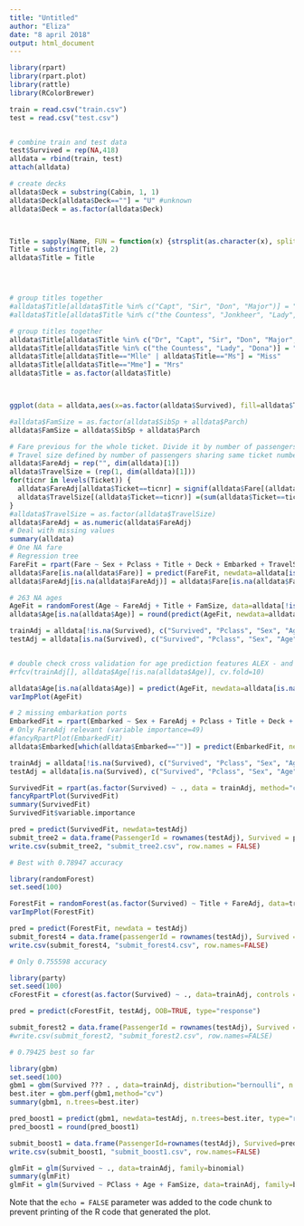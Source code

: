 ---
title: "Untitled"
author: "Eliza"
date: "8 april 2018"
output: html_document
---

``` {r}
library(rpart)
library(rpart.plot)
library(rattle)
library(RColorBrewer)

train = read.csv("train.csv")
test = read.csv("test.csv")


# combine train and test data
test$Survived = rep(NA,418)
alldata = rbind(train, test)
attach(alldata)

# create decks
alldata$Deck = substring(Cabin, 1, 1)
alldata$Deck[alldata$Deck==""] = "U" #unknown
alldata$Deck = as.factor(alldata$Deck)



Title = sapply(Name, FUN = function(x) {strsplit(as.character(x), split='[,.]')[[1]][2]})
Title = substring(Title, 2)
alldata$Title = Title




# group titles together
#alldata$Title[alldata$Title %in% c("Capt", "Sir", "Don", "Major")] = "Sir"
#alldata$Title[alldata$Title %in% c("the Countess", "Jonkheer", "Lady", "Dona")] = "Lady"

# group titles together
alldata$Title[alldata$Title %in% c("Dr", "Capt", "Sir", "Don", "Major", "Jonkheer")] = "Sir"
alldata$Title[alldata$Title %in% c("the Countess", "Lady", "Dona")] = "Lady"
alldata$Title[alldata$Title=="Mlle" | alldata$Title=="Ms"] = "Miss"
alldata$Title[alldata$Title=="Mme"] = "Mrs"
alldata$Title = as.factor(alldata$Title)



ggplot(data = alldata,aes(x=as.factor(alldata$Survived), fill=alldata$Title)) + geom_bar(stat="count") 

#alldata$FamSize = as.factor(alldata$SibSp + alldata$Parch)
alldata$FamSize = alldata$SibSp + alldata$Parch

# Fare previous for the whole ticket. Divide it by number of passengers per ticket to get fare per passenger. 
# Travel size defined by number of passengers sharing same ticket number. Similar to FamSize but takes friend groups into account
alldata$FareAdj = rep("", dim(alldata)[1])
alldata$TravelSize = (rep(1, dim(alldata)[1]))
for(ticnr in levels(Ticket)) {
  alldata$FareAdj[alldata$Ticket==ticnr] = signif(alldata$Fare[(alldata$Ticket==ticnr)]/sum(alldata$Ticket==ticnr),4)
  alldata$TravelSize[(alldata$Ticket==ticnr)] =(sum(alldata$Ticket==ticnr))
}
#alldata$TravelSize = as.factor(alldata$TravelSize)
alldata$FareAdj = as.numeric(alldata$FareAdj)
# Deal with missing values
summary(alldata)
# One NA fare
# Regression tree
FareFit = rpart(Fare ~ Sex + Pclass + Title + Deck + Embarked + TravelSize + FamSize, data=alldata[!is.na(alldata$Fare),], method="anova")
alldata$Fare[is.na(alldata$Fare)] = predict(FareFit, newdata=alldata[is.na(alldata$Fare),])
alldata$FareAdj[is.na(alldata$FareAdj)] = alldata$Fare[is.na(alldata$FareAdj)]/sum(alldata$Ticket == alldata$Ticket[is.na(alldata$FareAdj)])

# 263 NA ages
AgeFit = randomForest(Age ~ FareAdj + Title + FamSize, data=alldata[!is.na(alldata$Age),], importance=TRUE, ntrees=500)
alldata$Age[is.na(alldata$Age)] = round(predict(AgeFit, newdata=alldata[is.na(alldata$Age),]))

trainAdj = alldata[!is.na(Survived), c("Survived", "Pclass", "Sex", "Age","Embarked", "Deck", "Title", "FamSize", "FareAdj", "TravelSize")]
testAdj = alldata[is.na(Survived), c("Survived", "Pclass", "Sex", "Age","Embarked", "Deck", "Title", "FamSize", "FareAdj", "TravelSize")]


# double check cross validation for age prediction features ALEX - and check whether features correct
#rfcv(trainAdj[], alldata$Age[!is.na(alldata$Age)], cv.fold=10)

alldata$Age[is.na(alldata$Age)] = predict(AgeFit, newdata=alldata[is.na(alldata$Age),])
varImpPlot(AgeFit)

```

```{r}



# 2 missing embarkation ports
EmbarkedFit = rpart(Embarked ~ Sex + FareAdj + Pclass + Title + Deck + Age + FamSize + TravelSize, data=alldata[alldata$Embarked!="",], method="class", maxdepth=3) # decision tree with max depth of 3 to prevent overfitting
# Only FareAdj relevant (variable importance=49)
#fancyRpartPlot(EmbarkedFit)
alldata$Embarked[which(alldata$Embarked=="")] = predict(EmbarkedFit, newdata=alldata[alldata$Embarked=="",], type="class")

trainAdj = alldata[!is.na(Survived), c("Survived", "Pclass", "Sex", "Age","Embarked", "Deck", "Title", "FamSize", "FareAdj", "TravelSize")]
testAdj = alldata[is.na(Survived), c("Survived", "Pclass", "Sex", "Age","Embarked", "Deck", "Title", "FamSize", "FareAdj", "TravelSize")]

```




``` {r}
SurvivedFit = rpart(as.factor(Survived) ~ ., data = trainAdj, method="class")
fancyRpartPlot(SurvivedFit)
summary(SurvivedFit)
SurvivedFit$variable.importance

pred = predict(SurvivedFit, newdata=testAdj)
submit_tree2 = data.frame(PassengerId = rownames(testAdj), Survived = pred)
write.csv(submit_tree2, "submit_tree2.csv", row.names = FALSE)

# Best with 0.78947 accuracy

```

``` {r}
library(randomForest)
set.seed(100)

ForestFit = randomForest(as.factor(Survived) ~ Title + FareAdj, data=trainAdj, importance=TRUE, ntree=5000)
varImpPlot(ForestFit)

pred = predict(ForestFit, newdata = testAdj)
submit_forest4 = data.frame(passengerId = rownames(testAdj), Survived = pred)
write.csv(submit_forest4, "submit_forest4.csv", row.names=FALSE)

# Only 0.755598 accuracy

```

``` {r}
library(party)
set.seed(100)
cForestFit = cforest(as.factor(Survived) ~ ., data=trainAdj, controls = cforest_control(ntree=5000, mtry = 9))

pred = predict(cForestFit, testAdj, OOB=TRUE, type="response")

submit_forest2 = data.frame(PassengerId = rownames(testAdj), Survived = pred)
#write.csv(submit_forest2, "submit_forest2.csv", row.names=FALSE)

# 0.79425 best so far

```

``` {r}
library(gbm)
set.seed(100)
gbm1 = gbm(Survived ??? . , data=trainAdj, distribution="bernoulli", n.trees=10000, cv.folds=5, interaction.depth=4)
best.iter = gbm.perf(gbm1,method="cv")
summary(gbm1, n.trees=best.iter)

pred_boost1 = predict(gbm1, newdata=testAdj, n.trees=best.iter, type="response")
pred_boost1 = round(pred_boost1)

submit_boost1 = data.frame(PassengerId=rownames(testAdj), Survived=pred_boost1)
write.csv(submit_boost1, "submit_boost1.csv", row.names=FALSE)

```


``` {r}
glmFit = glm(Survived ~ ., data=trainAdj, family=binomial)
summary(glmFit)
glmFit = glm(Survived ~ PClass + Age + FamSize, data=trainAdj, family=binomial)

```

Note that the `echo = FALSE` parameter was added to the code chunk to prevent printing of the R code that generated the plot.

